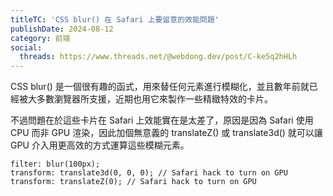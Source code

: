```yaml
---
titleTC: 'CSS blur() 在 Safari 上要留意的效能問題'
publishDate: 2024-08-12
category: 前端
social:
  threads: https://www.threads.net/@webdong.dev/post/C-ke5q2hHLh
---
```


CSS blur() 是一個很有趣的函式，用來替任何元素進行模糊化，並且數年前就已經被大多數瀏覽器所支援，近期也用它來製作一些精緻特效的卡片。

不過問題在於這些卡片在 Safari 上效能實在是太差了，原因是因為 Safari 使用 CPU 而非 GPU 渲染，因此加個無意義的 translateZ() 或 translate3d() 就可以讓 GPU 介入用更高效的方式運算這些模糊元素。

```
filter: blur(100px);
transform: translate3d(0, 0, 0); // Safari hack to turn on GPU
transform: translateZ(0); // Safari hack to turn on GPU
```
